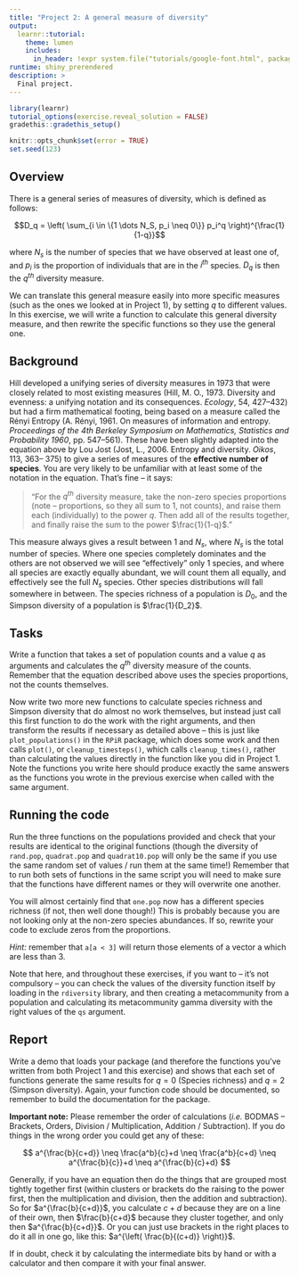 ```yaml
---
title: "Project 2: A general measure of diversity"
output:
  learnr::tutorial:
    theme: lumen
    includes:
      in_header: !expr system.file("tutorials/google-font.html", package = "RPiR")
runtime: shiny_prerendered
description: >
  Final project.
---
```


```r
library(learnr)
tutorial_options(exercise.reveal_solution = FALSE)
gradethis::gradethis_setup()

knitr::opts_chunk$set(error = TRUE)
set.seed(123)
```


## Overview

There is a general series of measures of diversity, which is defined as 
follows:

$$D_q = \left( \sum_{i \in \{1 \dots N_S, p_i \neq 0\}} p_i^q \right)^{\frac{1}{1-q}}$$

where $N_s$ is the number of species that we have observed at least one of, and
$p_i$ is the proportion of individuals that are in the $i^{th}$ species. $D_q$ 
is then the $q^{th}$ diversity measure.

We can translate this general measure easily into more specific measures (such 
as the ones we looked at in Project 1), by setting $q$ to different values. In 
this exercise, we will write a function to calculate this general diversity
measure, and then rewrite the specific functions so they use the general one.

## Background

Hill developed a unifying series of diversity measures in 1973 that were 
closely related to most existing measures (Hill, M. O., 1973. Diversity and
evenness: a unifying notation and its consequences. *Ecology*, 54, 427–432) but 
had a firm mathematical footing, being based on a measure called the Rényi 
Entropy (A. Rényi, 1961. On measures of information and entropy. *Proceedings
of the 4th Berkeley Symposium on Mathematics, Statistics and Probability 1960*,
pp. 547–561). These have been slightly adapted into the equation above by Lou 
Jost (Jost, L., 2006. Entropy and diversity. *Oikos*, 113, 363– 375) to give a 
series of measures of the **effective number of species**. You are very likely 
to be unfamiliar with at least some of the notation in the equation. That's 
fine -- it says:

> "For the $q^{th}$ diversity measure, take the non-zero species proportions 
(note – proportions, so they all sum to 1, not counts), and raise them each 
(individually) to the power $q$. Then add all of the results together, and 
finally raise the sum to the power $\frac{1}{1-q}$."

This measure always gives a result between 1 and $N_s$, where $N_s$ is the 
total number of species. Where one species completely dominates and the others 
are not observed we will see "effectively" only 1 species, and where all 
species are exactly equally abundant, we will count them all equally, and 
effectively see the full $N_s$ species. Other species distributions will fall 
somewhere in between. The species richness of a population is $D_0$, and the 
Simpson diversity of a population is $\frac{1}{D_2}$.

## Tasks

Write a function that takes a set of population counts and a value $q$ as 
arguments and calculates the $q^{th}$ diversity measure of the counts. Remember 
that the equation described above uses the species proportions, not the counts 
themselves.

Now write two more new functions to calculate species richness and Simpson 
diversity that do almost no work themselves, but instead just call this first 
function to do the work with the right arguments, and then transform the
results if necessary as detailed above -- this is just like 
`plot_populations()` in the `RPiR` package, which does some work and then 
calls `plot()`, or `cleanup_timesteps()`, which calls `cleanup_times()`, 
rather than calculating the values directly in the function like you did in
Project 1. Note the functions you write here should produce exactly the same
answers as the functions you wrote in the previous exercise when called with 
the same argument.

## Running the code

Run the three functions on the populations provided and check that your results 
are identical to the original functions (though the diversity of `rand.pop`, 
`quadrat.pop` and `quadrat10.pop` will only be the same if you use the same 
random set of values / run them at the same time!) Remember that to run both 
sets of functions in the same script you will need to make sure that the 
functions have different names or they will overwrite one another.

You will almost certainly find that `one.pop` now has a different species 
richness (if not, then well done though!) This is probably because you are not 
looking only at the non-zero species abundances. If so, rewrite your code to 
exclude zeros from the proportions. 

*Hint:* remember that `a[a < 3]` will return those elements of a vector a which 
are less than 3.

Note that here, and throughout these exercises, if you want to -- it's not
compulsory – you can check the values of the diversity function itself by 
loading in the `rdiversity` library, and then creating a metacommunity from a 
population and calculating its metacommunity gamma diversity with the right 
values of the `qs` argument.

## Report

Write a demo that loads your package (and therefore the functions you've written
from both Project 1 and this exercise) and shows that each set of functions 
generate the same results for $q = 0$ (Species richness) and $q = 2$
(Simpson diversity). Again, your function code should be documented, so 
remember to build the documentation for the package.

**Important note:** Please remember the order of calculations (*i.e.* BODMAS --
Brackets, Orders, Division / Multiplication, Addition / Subtraction). If you 
do things in the wrong order you could get any of these:

$$
a^{\frac{b}{c+d}} \neq \frac{a^b}{c}+d \neq \frac{a^b}{c+d} \neq a^{\frac{b}{c}}+d \neq a^{\frac{b}{c}+d}
$$

Generally, if you
have an equation then do the things that are grouped most tightly together first
(within clusters or brackets do the raising to the power first, then the
multiplication and division, then the addition and subtraction). So for
$a^{\frac{b}{c+d}}$, you calculate $c+d$ because they are on a line of their 
own, then
$\frac{b}{c+d}$ because they cluster together, and only then 
$a^{\frac{b}{c+d}}$. Or you can just use brackets in the right places to do it 
all in one go, like this: $a^{\left( \frac{b}{(c+d)} \right)}$.

If in doubt, check it by calculating the intermediate bits by hand or with a 
calculator and then compare it with your final answer.
